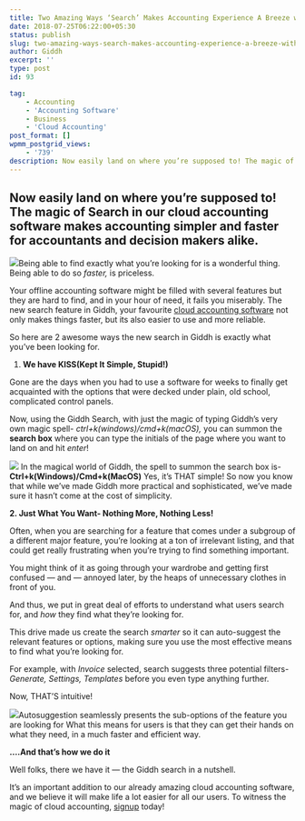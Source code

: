 ```yaml
---
title: Two Amazing Ways ‘Search’ Makes Accounting Experience A Breeze with Giddh!
date: 2018-07-25T06:22:00+05:30
status: publish
slug: two-amazing-ways-search-makes-accounting-experience-a-breeze-with-giddh
author: Giddh
excerpt: ''
type: post
id: 93

tag:
    - Accounting
    - 'Accounting Software'
    - Business
    - 'Cloud Accounting'
post_format: []
wpmm_postgrid_views:
    - '739'
description: Now easily land on where you’re supposed to! The magic of Search in our cloud accounting software makes accounting simpler and faster
---
```

 Now easily land on where you’re supposed to! The magic of Search in our cloud accounting software makes accounting simpler and faster for accountants and decision makers alike. 
----------------------------------------------------------------------------------------------------------------------------------------------------------------------------------

<img class="wp-block-image size-large" src ="https://miro.medium.com/max/935/1*e1SwL8bAJsv4Z95L96wgoQ.jpeg" />Being able to find exactly what you’re looking for is a wonderful thing. Being able to do so *faster,* is priceless.

Your offline accounting software might be filled with several features but they are hard to find, and in your hour of need, it fails you miserably. The new search feature in Giddh, your favourite [cloud accounting software](https://giddh.com/) not only makes things faster, but its also easier to use and more reliable.

So here are 2 awesome ways the new search in Giddh is exactly what you’ve been looking for.

1. **We have KISS(Kept It Simple, Stupid!)**

Gone are the days when you had to use a software for weeks to finally get acquainted with the options that were decked under plain, old school, complicated control panels.

Now, using the Giddh Search, with just the magic of typing Giddh’s very own magic spell- *ctrl+k(windows)/cmd+k(macOS),* you can summon the **search box** where you can type the initials of the page where you want to land on and hit *enter*!

<img class="wp-block-image size-large" src = "https://miro.medium.com/max/1584/1*egtC7mN48de5LxO42MtHSg.png" /> In the magical world of Giddh, the spell to summon the search box is- **Ctrl+k(Windows)/Cmd+k(MacOS)** Yes, it’s THAT simple! So now you know that while we’ve made Giddh more practical and sophisticated, we’ve made sure it hasn’t come at the cost of simplicity.

**2. Just What You Want- Nothing More, Nothing Less!**

Often, when you are searching for a feature that comes under a subgroup of a different major feature, you’re looking at a ton of irrelevant listing, and that could get really frustrating when you’re trying to find something important.

You might think of it as going through your wardrobe and getting first confused — and — annoyed later, by the heaps of unnecessary clothes in front of you.

And thus, we put in great deal of efforts to understand what users search for, and *how* they find what they’re looking for.

This drive made us create the search *smarter* so it can auto-suggest the relevant features or options, making sure you use the most effective means to find what you’re looking for.

For example, with *Invoice* selected, search suggests three potential filters-*Generate, Settings, Templates* before you even type anything further.

Now, THAT’S intuitive!

<img class="wp-block-image size-large" src = "https://miro.medium.com/max/1584/1*M1Q1ppcoIe6uOpo2d9Z39Q.png" />Autosuggestion seamlessly presents the sub-options of the feature you are looking for What this means for users is that they can get their hands on what they need, in a much faster and efficient way.

**….And that’s how we do it**

Well folks, there we have it — the Giddh search in a nutshell.

It’s an important addition to our already amazing cloud accounting software, and we believe it will make life a lot easier for all our users. To witness the magic of cloud accounting, [signup](/signup) today!